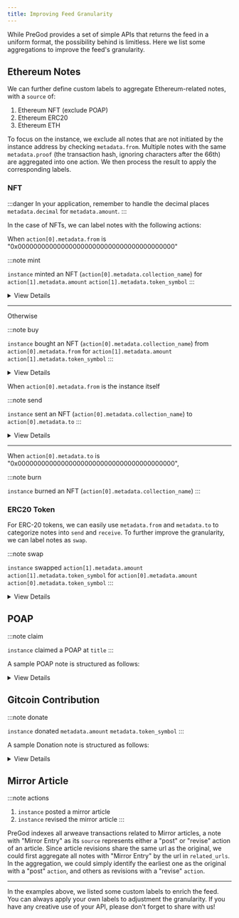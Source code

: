 ```yaml
---
title: Improving Feed Granularity
---
```



While PreGod provides a set of simple APIs that returns the feed in a uniform format, the possibility behind is limitless. Here we list some aggregations to improve the feed's granularity.

## Ethereum Notes

We can further define custom labels to aggregate Ethereum-related notes, with a `source` of:

1. Ethereum NFT (exclude POAP)
1. Ethereum ERC20
1. Ethereum ETH

To focus on the instance, we exclude all notes that are not initiated by the instance address by checking `metadata.from`. Multiple notes with the same `metadata.proof` (the transaction hash, ignoring characters after the 66th) are aggregated into one action. We then process the result to apply the corresponding labels.

### NFT

:::danger
In your application, remember to handle the decimal places `metadata.decimal` for `metadata.amount`.
:::

In the case of NFTs, we can label notes with the following actions:

<Tabs>
  <TabItem value="NFTmintBuy" label="Mint/Buy">

When `action[0].metadata.from` is "0x0000000000000000000000000000000000000000"

:::note mint

`instance` minted an NFT (`action[0].metadata.collection_name`) for `action[1].metadata.amount` `action[1].metadata.token_symbol`
:::

<details>
  <summary>View Details</summary>
<p>

```json
{
  "action": [
    // note 1
    {
      "identifier": "rss3://note:0x6e8d87930ae858aca057cbd33d3e6f2d941b2c4ae7b0c46a04c3a280e4c26242-151-1021@ethereum",
      "date_created": "2022-04-07T08:58:50.000Z",
      "date_updated": "2022-04-07T08:58:50.000Z",
      "related_urls": [
        "https://etherscan.io/tx/0x6e8d87930ae858aca057cbd33d3e6f2d941b2c4ae7b0c46a04c3a280e4c26242",
        "https://etherscan.io/nft/0x5452c7fb99d99fab3cc1875e9da9829cb50f7a13/1021",
        "https://opensea.io/assets/0x5452c7fb99d99fab3cc1875e9da9829cb50f7a13/1021"
      ],
      "links": "rss3://note:0x6e8d87930ae858aca057cbd33d3e6f2d941b2c4ae7b0c46a04c3a280e4c26242-151-1021@ethereum/links",
      "backlinks": "rss3://note:0x6e8d87930ae858aca057cbd33d3e6f2d941b2c4ae7b0c46a04c3a280e4c26242-151-1021@ethereum/backlinks",
      "tags": ["NFT"],
      "authors": [
        "rss3://account:0x827431510a5d249ce4fdb7f00c83a3353f471848@ethereum"
      ],
      "title": "The Genesis RSS3 Avatar NFT #1021",
      "summary": "The Genesis RSS3 Avatar NFT is a collection of 10,000 unique avatars meticulously designed to identify RSS3 community members.",
      "attachments": [
        {
          "type": "preview",
          "address": "ipfs://QmSX9QiwjTGBk5m22UscTg3vrbMwUfFsmxVzMH57hkPD5U/1021.png",
          "mime_type": ""
        }
      ],
      "source": "Ethereum NFT",
      "metadata": {
        "collection_address": "0x5452c7fb99d99fab3cc1875e9da9829cb50f7a13",
        "collection_name": "The Genesis RSS3 Avatar NFT",
        "contract_type": "ERC721",
        "from": "0x0000000000000000000000000000000000000000",
        "log_index": "151",
        "network": "ethereum",
        "proof": "0x6e8d87930ae858aca057cbd33d3e6f2d941b2c4ae7b0c46a04c3a280e4c26242-151-1021",
        "to": "0x827431510a5d249ce4fdb7f00c83a3353f471848",
        "token_id": "1021",
        "token_standard": "ERC721",
        "token_symbol": "The Genesis RSS3 Avatar NFT"
      }
    },
    // note 2
    {
      "identifier": "rss3://note:0x6e8d87930ae858aca057cbd33d3e6f2d941b2c4ae7b0c46a04c3a280e4c26242-0@ethereum#eth",
      "date_created": "2022-04-07T08:58:50.000Z",
      "date_updated": "2022-04-07T08:58:50.000Z",
      "related_urls": [
        "https://etherscan.io/tx/0x6e8d87930ae858aca057cbd33d3e6f2d941b2c4ae7b0c46a04c3a280e4c26242"
      ],
      "links": "rss3://note:0x6e8d87930ae858aca057cbd33d3e6f2d941b2c4ae7b0c46a04c3a280e4c26242-0@ethereum#eth/links",
      "backlinks": "rss3://note:0x6e8d87930ae858aca057cbd33d3e6f2d941b2c4ae7b0c46a04c3a280e4c26242-0@ethereum#eth/backlinks",
      "tags": ["ETH"],
      "authors": [
        "rss3://account:0x827431510a5d249ce4fdb7f00c83a3353f471848@ethereum"
      ],
      "source": "Ethereum ETH",
      "metadata": {
        "amount": "0",
        "decimal": 18,
        "from": "0x827431510a5d249ce4fdb7f00c83a3353f471848",
        "network": "ethereum",
        "proof": "0x6e8d87930ae858aca057cbd33d3e6f2d941b2c4ae7b0c46a04c3a280e4c26242-0",
        "to": "0x5452c7fb99d99fab3cc1875e9da9829cb50f7a13",
        "token_standard": "Native",
        "token_symbol": "ETH"
      }
    }
  ]
}
```

</p>
</details>

---

Otherwise

:::note buy

`instance` bought an NFT (`action[0].metadata.collection_name`) from `action[0].metadata.from` for `action[1].metadata.amount` `action[1].metadata.token_symbol`
:::

<details>
  <summary>View Details</summary>
<p>

```json
{
  "action": [
    // note 1
    {
      "identifier": "rss3://note:0xddcb6cbdd6d4a38d0e0c12a763193ad3bd93b62493bc8e17c280494b3c33cb5d-264-340@ethereum",
      "date_created": "2022-04-19T02:00:57.000Z",
      "date_updated": "2022-04-19T02:00:57.000Z",
      "related_urls": [
        "https://etherscan.io/tx/0xddcb6cbdd6d4a38d0e0c12a763193ad3bd93b62493bc8e17c280494b3c33cb5d",
        "https://etherscan.io/nft/0x5aa4ded4b20c84669da2157715f6d681f2516d4c/340",
        "https://opensea.io/assets/0x5aa4ded4b20c84669da2157715f6d681f2516d4c/340"
      ],
      "links": "rss3://note:0xddcb6cbdd6d4a38d0e0c12a763193ad3bd93b62493bc8e17c280494b3c33cb5d-264-340@ethereum/links",
      "backlinks": "rss3://note:0xddcb6cbdd6d4a38d0e0c12a763193ad3bd93b62493bc8e17c280494b3c33cb5d-264-340@ethereum/backlinks",
      "tags": ["NFT"],
      "authors": [
        "rss3://account:0x827431510a5d249ce4fdb7f00c83a3353f471848@ethereum"
      ],
      "title": "SpendeePiggy #340",
      "summary": "SpendeePiggy token unlocks all the Premium features of award-winning Spendee apps. Unleash the power of financial wisdom by holding SpendeePiggy token in your NFT collection. Spendee helps millions of users be on top of their finances. See all your money, cryptocurrencies, NFTs and other assets in one place and always receive custom-tailored recommendations. Check smart product tips which guarantee you will never miss cool new projects you should know about and have the information odds always in your favour. All of this is carefully crafted in an award-winning, user-friendly, fresh design. Join millions of others in our revolution of making everyone's life wealthier.",
      "attachments": [
        {
          "type": "preview",
          "address": "https://storage.googleapis.com/nft.spendee.com/3191573496/340.png",
          "mime_type": ""
        },
        {
          "type": "attributes",
          "content": "[{\"trait_type\":\"Supply\",\"value\":\"Fixed\"},{\"trait_type\":\"Background\",\"value\":\"Green\"},{\"trait_type\":\"Seating\",\"value\":\"Comfy Couch\"},{\"trait_type\":\"Eyes\",\"value\":\"Lashes\"},{\"trait_type\":\"Currency\",\"value\":\"1 Ethereum\"},{\"trait_type\":\"Cheeks\",\"value\":\"None\"},{\"trait_type\":\"Accessories\",\"value\":\"Earphones\"},{\"trait_type\":\"Mouth\",\"value\":\"None\"},{\"trait_type\":\"Personality\",\"value\":\"Budgeter\"},{\"trait_type\":\"Bubble Gum\",\"value\":\"None\"}]",
          "mime_type": "text/json"
        }
      ],
      "source": "Ethereum NFT",
      "metadata": {
        "collection_address": "0x5aa4ded4b20c84669da2157715f6d681f2516d4c",
        "collection_name": "SpendeePiggy",
        "contract_type": "ERC721",
        "from": "0x678d2019c15f5faa965b3015ac920885ebfada96",
        "log_index": "264",
        "network": "ethereum",
        "proof": "0xddcb6cbdd6d4a38d0e0c12a763193ad3bd93b62493bc8e17c280494b3c33cb5d-264-340",
        "to": "0x827431510a5d249ce4fdb7f00c83a3353f471848",
        "token_id": "340",
        "token_standard": "ERC721",
        "token_symbol": "SPIGGY"
      }
    },
    // note 2
    {
      "identifier": "rss3://note:0xddcb6cbdd6d4a38d0e0c12a763193ad3bd93b62493bc8e17c280494b3c33cb5d-0@ethereum#eth",
      "date_created": "2022-04-19T02:00:57.000Z",
      "date_updated": "2022-04-19T02:00:57.000Z",
      "related_urls": [
        "https://etherscan.io/tx/0xddcb6cbdd6d4a38d0e0c12a763193ad3bd93b62493bc8e17c280494b3c33cb5d"
      ],
      "links": "rss3://note:0xddcb6cbdd6d4a38d0e0c12a763193ad3bd93b62493bc8e17c280494b3c33cb5d-0@ethereum#eth/links",
      "backlinks": "rss3://note:0xddcb6cbdd6d4a38d0e0c12a763193ad3bd93b62493bc8e17c280494b3c33cb5d-0@ethereum#eth/backlinks",
      "tags": ["ETH"],
      "authors": [
        "rss3://account:0x827431510a5d249ce4fdb7f00c83a3353f471848@ethereum"
      ],
      "source": "Ethereum ETH",
      "metadata": {
        "amount": "35000000000000000",
        "decimal": 18,
        "from": "0x827431510a5d249ce4fdb7f00c83a3353f471848",
        "network": "ethereum",
        "proof": "0xddcb6cbdd6d4a38d0e0c12a763193ad3bd93b62493bc8e17c280494b3c33cb5d-0",
        "to": "0x7f268357a8c2552623316e2562d90e642bb538e5",
        "token_standard": "Native",
        "token_symbol": "ETH",
        "transaction_hash": "0xddcb6cbdd6d4a38d0e0c12a763193ad3bd93b62493bc8e17c280494b3c33cb5d"
      }
    }
  ]
}
```

</p>
</details>

</TabItem>
  <TabItem value="NFTsendBurn" label="Send/Burn">
  
  When `action[0].metadata.from` is the instance itself

:::note send

`instance` sent an NFT (`action[0].metadata.collection_name`) to `action[0].metadata.to`
:::

<details>
  <summary>View Details</summary>
<p>

```json
{
  "action": [
    // note 1
    {
      "identifier": "rss3://note:0xa40536a0d031de25fc588c40db5e6f4cdb08aae796d783dae4d359842c5bac34-431-432@ethereum",
      "date_created": "2022-04-26T12:40:44.000Z",
      "date_updated": "2022-04-26T12:40:44.000Z",
      "related_urls": [
        "https://etherscan.io/tx/0xa40536a0d031de25fc588c40db5e6f4cdb08aae796d783dae4d359842c5bac34",
        "https://etherscan.io/nft/0xb9619cf4f875cdf0e3ce48b28a1c725bc4f6c0fb/432",
        "https://opensea.io/assets/0xb9619cf4f875cdf0e3ce48b28a1c725bc4f6c0fb/432"
      ],
      "links": "rss3://note:0xa40536a0d031de25fc588c40db5e6f4cdb08aae796d783dae4d359842c5bac34-431-432@ethereum/links",
      "backlinks": "rss3://note:0xa40536a0d031de25fc588c40db5e6f4cdb08aae796d783dae4d359842c5bac34-431-432@ethereum/backlinks",
      "tags": ["NFT"],
      "authors": [
        "rss3://account:0x827431510a5d249ce4fdb7f00c83a3353f471848@ethereum"
      ],
      "source": "Ethereum NFT",
      "metadata": {
        "collection_address": "0xb9619cf4f875cdf0e3ce48b28a1c725bc4f6c0fb",
        "collection_name": "",
        "contract_type": "ERC721",
        "from": "0x827431510a5d249ce4fdb7f00c83a3353f471848",
        "log_index": "431",
        "network": "ethereum",
        "proof": "0xa40536a0d031de25fc588c40db5e6f4cdb08aae796d783dae4d359842c5bac34-431-432",
        "to": "0x9b708b7fd7d8126c72306bd631640c7206351dae",
        "token_id": "432",
        "token_standard": "ERC721",
        "token_symbol": ""
      },
      "title": "RSS3 Whitepaper v1.0",
      "summary": "RSS3 Whitepaper v1.0 - Commemorative & Limited Edition",
      "attachments": [
        {
          "type": "preview",
          "address": "ipfs://bafybeihfp6p3hhtv5kh4ntm6f6oj23hcdm7jwlcaoc7tmzq7gg4fdlvl6y/rss3-whitepaper-no-432.png"
        }
      ]
    },
    // note 2
    {
      "identifier": "rss3://note:0xa40536a0d031de25fc588c40db5e6f4cdb08aae796d783dae4d359842c5bac34-0@ethereum#eth",
      "date_created": "2022-04-26T12:40:44.000Z",
      "date_updated": "2022-04-26T12:40:44.000Z",
      "related_urls": [
        "https://etherscan.io/tx/0xa40536a0d031de25fc588c40db5e6f4cdb08aae796d783dae4d359842c5bac34"
      ],
      "links": "rss3://note:0xa40536a0d031de25fc588c40db5e6f4cdb08aae796d783dae4d359842c5bac34-0@ethereum#eth/links",
      "backlinks": "rss3://note:0xa40536a0d031de25fc588c40db5e6f4cdb08aae796d783dae4d359842c5bac34-0@ethereum#eth/backlinks",
      "tags": ["ETH"],
      "authors": [
        "rss3://account:0x827431510a5d249ce4fdb7f00c83a3353f471848@ethereum"
      ],
      "source": "Ethereum ETH",
      "metadata": {
        "amount": "0",
        "decimal": 18,
        "from": "0x827431510a5d249ce4fdb7f00c83a3353f471848",
        "network": "ethereum",
        "proof": "0xa40536a0d031de25fc588c40db5e6f4cdb08aae796d783dae4d359842c5bac34-0",
        "to": "0xb9619cf4f875cdf0e3ce48b28a1c725bc4f6c0fb",
        "token_standard": "Native",
        "token_symbol": "ETH",
        "transaction_hash": "0xa40536a0d031de25fc588c40db5e6f4cdb08aae796d783dae4d359842c5bac34"
      }
    }
  ]
}
```

</p>
</details>

---

When `action[0].metadata.to` is "0x0000000000000000000000000000000000000000",

:::note burn

`instance` burned an NFT (`action[0].metadata.collection_name`)
:::

</TabItem>
</Tabs>

### ERC20 Token

For ERC-20 tokens, we can easily use `metadata.from` and `metadata.to` to categorize notes into `send` and `receive`. To further improve the granularity, we can label notes as `swap`.

:::note swap

`instance` swapped `action[1].metadata.amount` `action[1].metadata.token_symbol` for `action[0].metadata.amount` `action[0].metadata.token_symbol`
:::

<details>
  <summary>View Details</summary>
<p>

```json
{
  "action": [
    // note 1
    {
      "identifier": "rss3://note:0xeadaeed1d79c557f82da3f09350421067b8b932c8b591e8b3345f5940639eb74-1@bnb",
      "date_created": "2022-05-31T23:01:17.000Z",
      "date_updated": "2022-05-31T23:01:17.000Z",
      "related_urls": [
        "https://bscscan.com/tx/0xeadaeed1d79c557f82da3f09350421067b8b932c8b591e8b3345f5940639eb74"
      ],
      "links": "rss3://note:0xeadaeed1d79c557f82da3f09350421067b8b932c8b591e8b3345f5940639eb74-1@bnb/links",
      "backlinks": "rss3://note:0xeadaeed1d79c557f82da3f09350421067b8b932c8b591e8b3345f5940639eb74-1@bnb/backlinks",
      "tags": ["Token"],
      "authors": [
        "rss3://account:0x827431510a5d249ce4fdb7f00c83a3353f471848@ethereum"
      ],
      "source": "Ethereum ERC20",
      "metadata": {
        "amount": "44358387066077239745",
        "decimal": 18,
        "from": "0x0000000000000000000000000000000000000000",
        "network": "bnb",
        "proof": "0xeadaeed1d79c557f82da3f09350421067b8b932c8b591e8b3345f5940639eb74-1",
        "to": "0x827431510a5d249ce4fdb7f00c83a3353f471848",
        "token_address": "0x58f876857a02d6762e0101bb5c46a8c1ed44dc16",
        "token_standard": "ERC20",
        "token_symbol": "Cake-LP",
        "transaction_hash": "0xeadaeed1d79c557f82da3f09350421067b8b932c8b591e8b3345f5940639eb74"
      }
    },
    // note 2
    {
      "identifier": "rss3://note:0xeadaeed1d79c557f82da3f09350421067b8b932c8b591e8b3345f5940639eb74-0@bnb#eth",
      "date_created": "2022-05-31T23:01:17.000Z",
      "date_updated": "2022-05-31T23:01:17.000Z",
      "related_urls": [
        "https://etherscan.io/tx/0xeadaeed1d79c557f82da3f09350421067b8b932c8b591e8b3345f5940639eb74"
      ],
      "links": "rss3://note:0xeadaeed1d79c557f82da3f09350421067b8b932c8b591e8b3345f5940639eb74-0@bnb#eth/links",
      "backlinks": "rss3://note:0xeadaeed1d79c557f82da3f09350421067b8b932c8b591e8b3345f5940639eb74-0@bnb#eth/backlinks",
      "tags": ["ETH"],
      "authors": [
        "rss3://account:0x827431510a5d249ce4fdb7f00c83a3353f471848@ethereum"
      ],
      "source": "Ethereum ETH",
      "metadata": {
        "amount": "3186817143614569000",
        "decimal": 18,
        "from": "0x827431510a5d249ce4fdb7f00c83a3353f471848",
        "network": "bnb",
        "proof": "0xeadaeed1d79c557f82da3f09350421067b8b932c8b591e8b3345f5940639eb74-0",
        "to": "0x10ed43c718714eb63d5aa57b78b54704e256024e",
        "token_standard": "Native",
        "token_symbol": "BNB",
        "transaction_hash": "0xeadaeed1d79c557f82da3f09350421067b8b932c8b591e8b3345f5940639eb74"
      }
    }
  ]
}
```

</p>
</details>

## POAP

:::note claim

`instance` claimed a POAP at `title`
:::

A sample POAP note is structured as follows:

<details>
  <summary>View Details</summary>
<p>

```json
{
  "identifier": "rss3://note:0x22c1f6050e56d2876009903609a2cc3fef83b415-4642545@gnosis",
  "date_created": "2022-04-06T00:00:00.000Z",
  "date_updated": "2022-04-06T00:00:00.000Z",
  "related_urls": ["https://app.poap.xyz/token/4642545"],
  "links": "rss3://note:0x22c1f6050e56d2876009903609a2cc3fef83b415-4642545@gnosis/links",
  "backlinks": "rss3://note:0x22c1f6050e56d2876009903609a2cc3fef83b415-4642545@gnosis/backlinks",
  "tags": ["NFT", "POAP"],
  "authors": [
    "rss3://account:0x08d66b34054a174841e2361bd4746ff9f4905cc2@ethereum"
  ],
  "title": "RSS3 Aries Meetup - 2022",
  "summary": "The RSS3 2022 Q2 Internal Meeting",
  "attachments": [
    {
      "type": "preview",
      "address": "https://assets.poap.xyz/rss3-aries-meetup-2022-2022-logo-1649235765400.png",
      "mime_type": "text/html; charset=UTF-8"
    },
    { "type": "external_url", "mime_type": "text/uri-list" },
    {
      "type": "start_date",
      "content": "06-Apr-2022",
      "mime_type": "text/plain"
    },
    { "type": "end_date", "content": "06-Apr-2022", "mime_type": "text/plain" },
    {
      "type": "expiry_date",
      "content": "06-May-2022",
      "mime_type": "text/plain"
    }
  ],
  "source": "Ethereum NFT",
  "metadata": {
    "from": "0x0",
    "network": "gnosis",
    "proof": "0x22C1f6050E56d2876009903609a2cC3fEf83B415-4642545",
    "to": "0x08d66b34054a174841e2361bd4746ff9f4905cc2"
  }
}
```

</p>
</details>

## Gitcoin Contribution

:::note donate

`instance` donated `metadata.amount` `metadata.token_symbol`
:::

A sample Donation note is structured as follows:

<details>
  <summary>View Details</summary>
<p>

```json
{
  "identifier": "rss3://note:0xe70def2d8954cbbcc66a78948e468a7bc6cf3d8d3edec439a17daaaf6742209d-4@polygon",
  "date_created": "2021-12-16T02:31:29.000Z",
  "date_updated": "2021-12-16T02:31:29.000Z",
  "related_urls": [
    "https://polygonscan.com/tx/0xe70def2d8954cbbcc66a78948e468a7bc6cf3d8d3edec439a17daaaf6742209d",
    "https://gitcoin.co/grants3380/effectiveamlorg-decentralize-knowledge"
  ],
  "links": "rss3://note:0xe70def2d8954cbbcc66a78948e468a7bc6cf3d8d3edec439a17daaaf6742209d-4@polygon/links",
  "backlinks": "rss3://note:0xe70def2d8954cbbcc66a78948e468a7bc6cf3d8d3edec439a17daaaf6742209d-4@polygon/backlinks",
  "tags": ["Donation", "Gitcoin"],
  "authors": [
    "rss3://account:0xc560eb6fd0c2eb80df50e5e06715295ae1205049@ethereum"
  ],
  "title": "EffectiveAML.org: Decentralize knowledge",
  "summary": "Scientists, and even the UN, have declared anti-money laundering rules profoundly ineffective, and harmful to society, yet the AML bubble ignores its own failure and the crypto community is often met with moralizing platitudes. With a PhD in AML and policy effectiveness/outcomes science, a discipline surprisingly rare in the anti-money laundering realm, this project helps break down knowledge silo...",
  "attachments": [
    {
      "type": "title",
      "content": "EffectiveAML.org: Decentralize knowledge",
      "mime_type": "text/plain"
    },
    {
      "type": "description",
      "content": "Scientists, and even the UN, have declared anti-money laundering rules profoundly ineffective, and harmful to society, yet the AML bubble ignores its own failure and the crypto community is often met with moralizing platitudes. With a PhD in AML and policy effectiveness/outcomes science, a discipline surprisingly rare in the anti-money laundering realm, this project helps break down knowledge silos, democratize AML policy/science, and grow evidence-based resources to counter unfounded AML rhetoric.\r\n \r\nProblem\r\nKnowledge siloes (AML, crypto, and science bubbles) insulate AML policy from critical assessment from a public interest perspective – despite AML’s puny “success rate” (between 0.05-0.2%, leaving criminals up to 99.95%), constantly expanding regulatory risk, exponential cost, and harm to millions of people, communities, businesses, and countries. \r\n\r\nSimplistic narratives that \"AML stops crime\" and must be applied uncritically to crypto often don't stack up.\r\n\r\nDid you know, for example, that the industry set up in 1990 claiming to \"fight\" money laundering, crime, and terrorism, stopped even trying to assess any impact of its \"comply with rules based on standards\" mantra in about 1991, and does not even collect data to prove any impact on money laundering, crime, or terrorism? Scientists have been highlighting such failings since at least 1994.\r\n \r\nHowever, unaware of these problems, the crypto community often argues crypto definitions and scope, while AML’s kryptonite (its own profound failures) remain hidden, and bad regulations constantly expand without facing up to, let alone fixing, AML’s own core problems.\r\n \r\nSimplistic “crypto bad, AML good” narratives, despite shared objectives (no-one wants crime), chill meaningful debate and risk one-size-fits-all regulations (and failure, harm, and costs spiraling) rather than smarter, effective, solutions.\r\n\r\nThe standardized AML response to failure is constantly to demand more regulations, more data, imposing more cost. Without access to the science and evidence, often behind academic paywalls, it is hard to counter that narrative. Yet AML is so astonishingly ineffective that cutting crime with less surveillance, fewer regulations, less complexity, less compliance, less harm, and less cost, is not only feasible but imperative.\r\n \r\nSolution\r\nBreak down knowledge barriers with the only blog about anti-money laundering effectiveness curated by someone with a PhD in policy effectiveness/outcomes/AML, quoted in US Senate testimony, The Economist, Forbes, Politico, Reuters, and more, describing the AML system as possibly the least effective anti-crime measure, ever.\r\n \r\nHelp fund accessible evidence-based resources in a critical area to help advocate more effective, less harmful, regulations. AML will have a massive impact in shaping the future, for better or worse. This grant seeks to build free content and pay forward opportunities like subscriptions for crypto advocates, and more resources (including connections to academic literature in an area frequently unfamiliar to AML practitioners and policymakers and often unknown to those in others areas affected by AML, and enabling more artwork to be commissioned to convey key concepts with clarity and impact, etc); to help advance powerful, evidence-based, conversations - for a better future.\r\n \r\nHelp decentralize and democratize research hidden in the science bubble, masked by the AML bubble, unknown in the crypto bubble. \r\n\r\nFor just a few of the topics that may be explored, to help reveal fundamental problems with the AML narrative, grounded in science: About that first story and future possibilities.\r\n\r\nPlus a few examples appearing in and drawn from academic peer-review journals:\r\n \r\n·  AML is ineffective: UN 2011, Pol 2018a, 2019a, 2020a (summarized in the blog, in a single paragraph, in the style of The Onion, here - illustrating that the AML narrative compared with the science has reached the point of satire. In many areas, the rhetoric simply does not accord with the evidence).\r\n·  AML is harmful: Pol 2019b, 2020b, 2020c, UN 2021.\r\n·  AML “effectiveness” ratings system is not a viable effectiveness framework: Pol 2018b, 2020.\r\n·  AML fails even to collect relevant data (Levi 2018) or adequately use its own data: Pol 2019c, 2020d.\r\n\r\n\r\n\r\n\r\n\r\n",
      "mime_type": "text/plain"
    },
    {
      "type": "logo",
      "address": "https://c.gitcoin.co/grants/c4bf51344ca84f41f1b04aa1936e6521/Bullseye_Third_1386x726.jpg",
      "mime_type": "image/png"
    }
  ],
  "source": "Gitcoin Contribution",
  "metadata": {
    "amount": "25000000000000000000",
    "approach": "Polygon",
    "decimal": 18,
    "destination": "0xac4c4b28ce51737dbb9de3a4e33724b1ba350b92",
    "from": "0xc560eb6fd0c2eb80df50e5e06715295ae1205049",
    "network": "polygon",
    "proof": "0xe70def2d8954cbbcc66a78948e468a7bc6cf3d8d3edec439a17daaaf6742209d",
    "to": "0xb99080b9407436eBb2b8Fe56D45fFA47E9bb8877",
    "token_symbol": "MATIC"
  }
}
```

</p>
</details>

## Mirror Article

:::note actions

1. `instance` posted a mirror article
1. `instance` revised the mirror article
   :::

PreGod indexes all arweave transactions related to Mirror articles, a note with "Mirror Entry" as its `source` represents either a "post" or "revise" action of an article. Since article revisions share the same url as the original, we could first aggregate all notes with "Mirror Entry" by the url in `related_urls`. In the aggregation, we could simply identify the earliest one as the original with a "post" `action`, and others as revisions with a "revise" `action`.

---

In the examples above, we listed some custom labels to enrich the feed. You can always apply your own labels to adjustment the granularity. If you have any creative use of your API, please don't forget to share with us!

